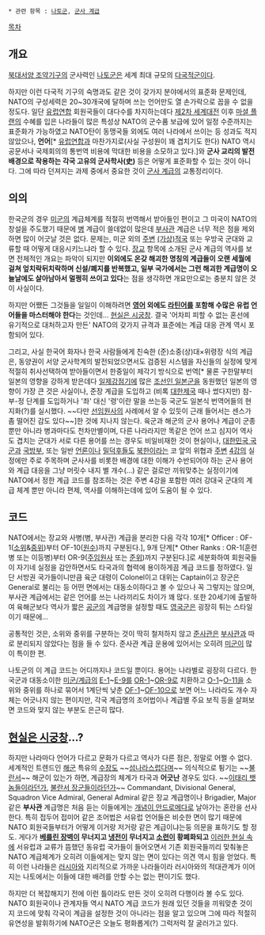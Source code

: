  * 관련 항목 : [[나토군]], [[군사 계급]]

[[목차]]

== 개요 ==
[[북대서양 조약기구]]의 군사력인 [[나토군]]은 세계 최대 규모의 [[다국적군]]이다.

하지만 이런 다국적 기구의 숙명과도 같은 것이 갖가지 분야에서의 표준화 문제인데, NATO의 구성세력은 20~30개국에 달하며 쓰는 언어만도 열 손가락으로 꼽을 수 없을 정도다. 일단 [[유럽연합]] 회원국들이 대다수를 차지하는데다 [[제2차 세계대전]] 이후 [[마셜 플랜]]의 수혜를 입은 나라들이 많은 특성상 NATO의 군수품 보급에 있어 일정 수준까지는 표준화가 가능하였고 NATO탄이 동맹국들 외에도 여러 나라에서 쓰이는 등 성과도 적지 않았으나, '''언어'''[* [[유럽연합]]과 마찬가지로(사실 구성원이 꽤 겹치기도 한다) NATO 역시 공문서나 국제회의의 통번역 비용에 막대한 비용을 소모하고 있다.]와 '''군사 교리의 발전 배경으로 작용하는 각국 고유의 군사학사(史)''' 등은 어떻게 표준화할 수 있는 것이 아니다. 그에 따라 던져지는 과제 중에서 중요한 것이 [[군사 계급]]의 교통정리이다.

== 의의 ==
한국군의 경우 [[미군]]의 계급체계를 적절히 번역해서 받아들인 편이고 그 미국이 NATO의 창설을 주도했기 때문에 [[병]] 계급이 쓸데없이 많은데 [[부사관]] 계급은 너무 적은 점을 제외하면 많이 어긋날 것은 없다. 문제는, 미군 외의 [[러시아군|주변]] [[중국 인민해방군|(가]][[자위대|상)]][[조선인민군|적국]] 또는 우방국 군대와 교류할 때 어떻게 대응시키느냐라 할 수 있다. [[장교]] 항목에 소개된 군사 계급의 역사를 보면 전체적인 개요는 파악이 되지만 '''이외에도 온갖 해괴한 명칭의 계급들이 오랜 세월에 걸쳐 엎치락뒤치락하며 신설/폐지를 반복했고, 일부 국가에서는 그런 해괴한 계급명이 오늘날에도 살아남아서 멀쩡히 쓰이고 있다'''는 점을 생각하면 개요만으로는 충분치 않은 것이 사실이다.

하지만 어쨌든 그것들을 일일이 이해하려면 '''[[영어]] 외에도 [[라틴어]]를 포함해 수많은 유럽 언어들을 마스터해야 한다'''는 것인데... [[현실은 시궁창]]. 결국 '어차피 피할 수 없는 혼선에 유기적으로 대처하고자 만든' NATO의 갖가지 규격과 표준에는 계급 대응 관계 역시 포함되어 있다.

그리고, 사실 한국어 화자나 한국 사람들에게 친숙한 (준)소중(상)대×위령장 식의 계급은, 동양권이 서양 군사학계의 발전되었으면서도 검증된 시스템을 자신들의 실정에 맞게 적절히 취사선택하여 받아들이면서 한중일이 제각기 방식으로 번역[* 물론 구한말부터 일본의 영향을 강하게 받은데다 [[일제강점기]]에 많은 [[조선인 일본군]]을 동원했던 일본의 영향이 가장 큰 것은 사실이나, 준장 계급을 도입하고 (비록 [[대한제국]] 때나 썼다지만) 참-부-정 단계를 도입하거나 '좌' 대신 '령'이란 말을 쓰는등 국군도 일본식 번역어들의 현지화(?)를 실시했다. ~~다만 [[선임원사]]의 사례에서 알 수 있듯이 근래 들어서는 센스가 좀 떨어진 감도 있다~~]한 것에 지나지 않는다. 육군과 해군의 군사 용어나 계급이 군종 뿐만 아니라 병과마다도 천차만별이며, 다른 나라라지만 똑같은 언어 쓰고 심지어 역사도 겹치는 군대가 서로 다른 용어를 쓰는 경우도 비일비재한 것이 현실이나, [[대한민국 국군]]과 [[대한민국 국방부|국방부]], 또는 일반 [[언론]]이나 [[밀덕후]]들도 [[북한]]이라는 코 앞의 위협과 [[미국|주]][[중국|변]] [[러시아|4]][[일본|강]]의 실정에만 주로 주목하며 군사사를 비롯한 배경에 대한 이해가 수반되어야 하는 군사 용어와 계급 대응을 그냥 머릿수 내지 별 개수(...) 같은 걸로만 끼워맞추는 실정이기에 NATO에서 정한 계급 코드를 참조하는 것은 주변 4강을 포함한 여러 강대국 군대의 계급 체계 뿐만 아니라 편제, 역사를 이해하는데에 있어 도움이 될 수 있다.

== 코드 ==
NATO에서는 장교와 사병(병, 부사관) 계급을 분리한 다음 각각 10개[* Officer : OF-1([[소위]]&[[중위]])부터 OF-10([[원수(계급)|원수]])까지 구분된다.], 9개 단계[* Other Ranks : OR-1(훈련병 또는 이등병)부터 OR-9([[주임원사]] 또는 [[준위]])까지 구분된다.]로 세분화하여 회원국들이 자기네 실정을 감안하면서도 타국과의 협력에 용이하게끔 계급 코드를 정하였다. 일단 서방권 국가들이니만큼 육군 대령이 Colonel이고 대위는 Captain이고 장군은 General로 불리는 등 어떤 면에서는 대동소이하다고 볼 수 있으나 꼭 그렇지는 않으며, 부사관 계급에서는 같은 언어를 쓰는 나라끼리도 차이가 꽤 많다. 또한 20세기에 출발하여 육해군보다 역사가 짧은 [[공군]]의 계급명을 설정할 때도 [[영국군]]은 굉장히 튀는 스타일이기 때문에...

공통적인 것은, 소위와 중위를 구분하는 것이 딱히 철저하지 않고 [[준사관]]은 [[부사관]]과 따로 분리되지 않았다는 점을 들 수 있다. 준사관 계급 운용에 있어서는 오히려 [[미군]]이 많이 특이한 편.

나토군의 이 계급 코드는 어디까지나 코드일 뿐이다. 용어는 나라별로 굉장히 다르다. 한국군과 대동소이한 [[미군/계급]]의 [[훈련병|E-1]]~[[원사(계급)|E-9]]를 [[훈련병|OR-1]]~[[원사(계급)|OR-9]]로 치환하고 [[소위|O-1]]~[[원수(계급)|O-11]]을 소위와 중위를 하나로 묶어서 1계단씩 낮춘 [[중위|OF-1]]~[[원수(계급)|OF-10]]으로 보면 어느 나라라도 개수 자체는 어긋나지 않는 편이지만, 각국 계급명의 조어법이나 계급별 주요 보직 등을 살펴보면 코드와 맞지 않는 부분도 은근히 많다.

== [[현실은 시궁창]]...? ==
하지만 나라마다 언어가 다르고 문화가 다르고 역사가 다른 점은, 정말로 어쩔 수 없다. 세계적인 트렌드인 [[해군]] 특유의 [[수장]]도 ~~[[영국|섬나라]]스럽다며~~ 의식적으로 튕기는 ~~[[프랑스 해군|불란서]]~~ 해군이 있는가 하면, 계급장의 체계가 타국과 '''어긋난''' 경우도 있다. ~~[[이탈리아 해군|이태리 뱃놈들]]이라던가, [[프랑스군|불란서 장군]]들이라던가~~ Commandant, Divisional General, Squadron Vice Admiral, General Admiral 같은 장교 계급명이나 Brigadier, Major 같은 '''부사관''' 계급명은 처음 듣는 이들에게는 [[개념은 안드로메다로|개념이 안드로메다로]] 날아가는 혼란을 선사한다. 특히 접두어 접미어 같은 조어법은 서유럽 언어들은 비슷한 면이 많기 때문에 NATO 회원국들부터가 어떻게 이거랑 저거랑 같은 계급이냐는둥 의문을 표하기도 할 정도. 게다가 '''[[베를린 장벽]]이 무너지고 [[냉전]]이 무너지고 [[소련]]이 황폐화되고''' [[가정이 무너지고 사회가 무너지고|이러한 현실 속에]] 서유럽과 교류가 뜸했던 동유럽 국가들이 들어오면서 기존 회원국들끼리 맞춰놓은 NATO 계급체계가 오히려 이들에게는 맞지 않는 면이 있다는 의견 역시 힘을 얻었다. 특히 이런 나라들은 [[러시아]]와 지리적으로 가까운 나라들이라 러시아와의 적대관계가 이어지는 나토에서는 이들에 대한 배려를 안할 수는 없는 편이기도 했다.

하지만 더 복잡해지기 전에 이런 틀이라도 만든 것이 오히려 다행이라 볼 수도 있다. NATO 회원국이나 관계자들 역시 NATO 계급 코드가 원래 있던 것들을 끼워맞춘 것이지 코드에 맞춰 각국이 계급을 설정한 것이 아니라는 점을 알고 있으며 그에 따라 적절히 유연성을 발휘하기에 NATO군은 오늘도 평화롭게(?) 그럭저럭 잘 굴러가고 있다.
